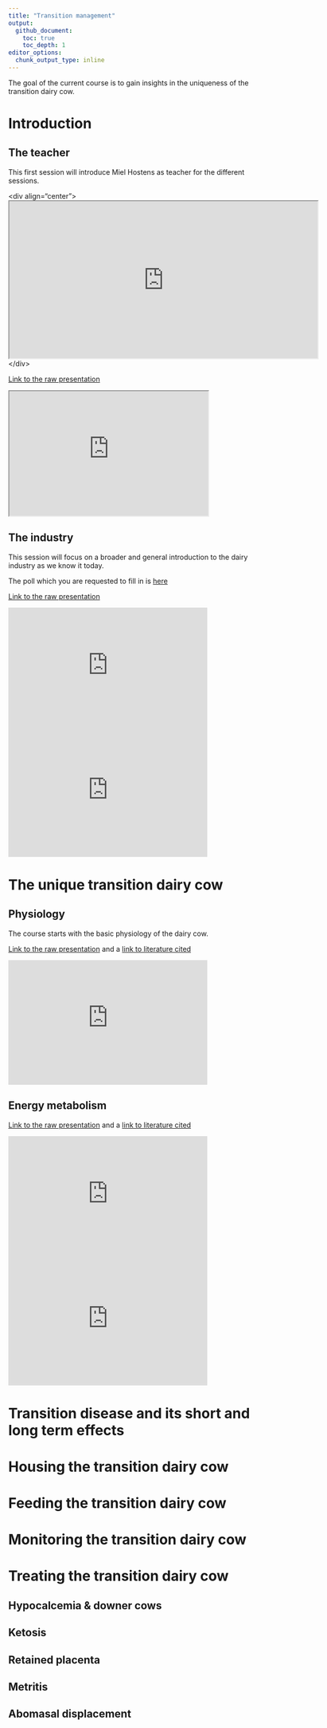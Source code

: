 ```yaml
---
title: "Transition management"
output:
  github_document:
    toc: true
    toc_depth: 1
editor_options: 
  chunk_output_type: inline
---
```


The goal of the current course is to gain insights in the uniqueness of the transition dairy cow. 

# Introduction

## The teacher

This first session will introduce Miel Hostens as teacher for the different sessions.

&lt;div align="center">
    <iframe width="620" height="315"
        src="https://www.youtube.com/embed/OhlVBpEnjig">
    </iframe>
&lt;/div>

[Link to the raw presentation](https://prezi.com/view/eOCdI7EIZmOEwEQP6lG4/)

<iframe width="400" height="250" src="https://www.youtube.com/embed/bT79VMQOnrs"></iframe>

## The industry

This session will focus on a broader and general introduction to the dairy industry as we know it today.

The poll which you are requested to fill in is [here](https://www.menti.com/jp3kenbmz7)

[Link to the raw presentation](https://prezi.com/view/fhX2xHhhiYPfEn76McCe/)

<iframe width="400" height="250" 
src="https://www.youtube.com/embed/VqvdjKvdBDk" 
frameborder="0" allow="accelerometer; autoplay; encrypted-media; gyroscope; picture-in-picture" allowfullscreen></iframe>

<iframe width="400" height="250" 
src="https://www.youtube.com/embed/Ey5UNYJ9ZRM" 
frameborder="0" allow="accelerometer; autoplay; encrypted-media; gyroscope; picture-in-picture" allowfullscreen></iframe>

# The unique transition dairy cow

## Physiology

The course starts with the basic physiology of the dairy cow.

[Link to the raw presentation](https://prezi.com/view/v2KDzmGQYWlFd7iFpljO/) and a [link to literature cited](1_Physiology/Literature/)

<iframe width="400" height="250" 
src="https://www.youtube.com/embed/pgrZpJBpseE" 
frameborder="0" allow="accelerometer; autoplay; encrypted-media; gyroscope; picture-in-picture" allowfullscreen></iframe>

## Energy metabolism

[Link to the raw presentation](https://prezi.com/view/eOCdI7EIZmOEwEQP6lG4/) and a [link to literature cited](2_EnergyMetabolism/Literature/)

<iframe width="400" height="250" 
src="https://www.youtube.com/embed/D_fpTZ06tXU" 
frameborder="0" allow="accelerometer; autoplay; encrypted-media; gyroscope; picture-in-picture" allowfullscreen></iframe>

<iframe width="400" height="250" 
src="https://www.youtube.com/embed/7ri6sRG4d8I" 
frameborder="0" allow="accelerometer; autoplay; encrypted-media; gyroscope; picture-in-picture" allowfullscreen></iframe>

# Transition disease and its short and long term effects

# Housing the transition dairy cow

# Feeding the transition dairy cow

# Monitoring the transition dairy cow

# Treating the transition dairy cow

## Hypocalcemia & downer cows

## Ketosis

## Retained placenta

## Metritis

## Abomasal displacement

